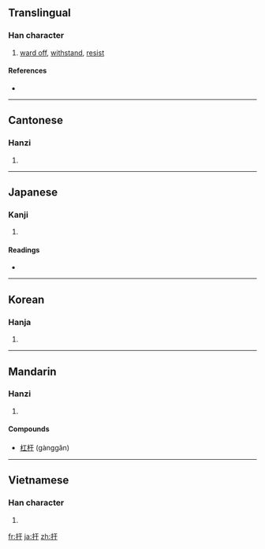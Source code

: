 {{also|擀}}
==Translingual==

===Han character===
{{Han char|rn=64|rad=手|as=03|sn=6|four=5104<sub>0</sub>|canj=手一十 (QMJ)}}

# [[ward off]], [[withstand]], [[resist]]

====References====
* {{Han ref|kx=0418.020|dkj=11802|dj=0764.190|hdz=31828.060|uh=625E|ud=25182|bh=C9E4|bd=51684}}

----

==Cantonese==

===Hanzi===
{{yue-hanzi|jyut=|y=hon6}}

# {{defn|Cantonese|sort=手03}}

----

==Japanese==

===Kanji===
{{ja-kanji|grade=|rs=手03}}

# {{defn|Japanese|sort=手03}}

====Readings====
* {{ja-readings|on=[[かん]] (kan)|kun=[[ふせぐ]] (fusegu)}}

----

==Korean==

===Hanja===
{{ko-hanja|hangeul=[[한]]|eumhun=|rv=han|mr=han|y=han}}

# {{defn|Korean|sort=手03}}

----

==Mandarin==

===Hanzi===
{{cmn-hanzi|pin=[[gǎn]] ([[gan3]]), [[hàn]] ([[han4]])|wg=kan<sup>3</sup>, han<sup>4</sup>}}

# {{defn|Mandarin|sort=手03}}

====Compounds====
*[[杠杆]] (gànggǎn)

----

==Vietnamese==

===Han character===
{{vi-hantu|[[hãn]], [[cản]]|rs=手03}}

# {{defn|Vietnamese|sort=手03}}

[[fr:扞]]
[[ja:扞]]
[[zh:扞]]